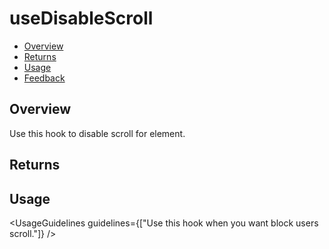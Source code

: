 
<Meta of={UseDisableScrollStories} />

# useDisableScroll

- [Overview](#overview)
- [Returns](#returns)
- [Usage](#usage)
- [Feedback](#feedback)

## Overview

Use this hook to disable scroll for element.

<Canvas of={UseDisableScrollStories.Overview} />

## Returns

<FunctionArguments>
  <FunctionArgument name="disableScroll" type="function" description="Call this function to disable scroll." />
  <FunctionArgument name="enableScroll" type="function" description="Call this function to enable scroll." />
</FunctionArguments>

## Usage

<UsageGuidelines guidelines={["Use this hook when you want block users scroll."]} />
